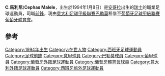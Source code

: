 {{Infobox football biography
| name           = C.馬利尼
| image          =
| fullname       = Cephas Malele
| birth_date     = {{birth date and age|1994|1|8|df=y}}<ref name="palermo">{{cite web |url=http://palermocalcio.it/it/1213/giovanili/scheda.php?idC=6&id=9484 |publisher=US Città di Palermo |language=it |accessdate=20 January 2013 |title=Cephas Malele |archive-url=https://web.archive.org/web/20131112185758/http://palermocalcio.it/it/1213/giovanili/scheda.php?idC=6&id=9484 |archive-date=2013-11-12 |dead-url=yes }}</ref>
| birth_place    = [[安哥拉|安哥拉]][[布科藻|布科藻]]<ref name="nbc">{{cite web |url=http://scores.nbcsports.msnbc.com/seri/players.asp?player=132496 |publisher=NBC Sports |accessdate=20 January 2013 |title=Cephas Malele |archive-url=https://web.archive.org/web/20131112185941/http://scores.nbcsports.msnbc.com/seri/players.asp?player=132496 |archive-date=2013-11-12 |dead-url=yes }}</ref>
| height         = {{height|m=1.85}}
| position       = [[前鋒|前鋒]]
| currentclub    = [[葡萄牙體育會|葡萄牙體育會]]
| youthyears1    =
| youthclubs1    = [[蘇黎世足球會|蘇黎世]]
| youthyears2    = 2011–2013
| youthclubs2    = [[巴勒莫足球會|巴勒莫]]
| years1         = 2010–2011
| caps1          = 7
| goals1         = 0
| clubs1         = [[蘇黎世足球會|蘇黎世]]
| years2         = 2013–
| caps2          = 6
| goals2         = 0
| clubs2         = [[巴勒莫足球會|巴勒莫]]
| years3         = 2014
| caps3          = 13
| goals3         = 0
| clubs3         = → [[Virtus_Entella|Virtus Entella]] (外借)
| years4         = 2015
| caps4          = 15
| goals4         = 0
| clubs4         = → [[特拉帕尼|特拉帕尼]] (外借)
| years5 = 2015-| clubs5 =→ [[葡萄牙體育會|葡萄牙體育會]] (外借) | caps5 = 0 | goals5 = 0
| nationalyears1 = 2009
| nationalteam1  = [[瑞士16歲以下國家足球隊|瑞士16歲以下國家足球隊]]
| nationalcaps1  = 5
| nationalgoals1 = 5
| nationalyears2 = 2011
| nationalteam2  = [[瑞士17歲以下國家足球隊|瑞士17歲以下國家足球隊]]
| nationalcaps2  = 4
| nationalgoals2 = 0
| nationalyears3 = 2011–2012
| nationalteam3  = [[瑞士18歲以下國家足球隊|瑞士18歲以下國家足球隊]]
| nationalcaps3  = 6
| nationalgoals3 = 2
| nationalyears4 = 2013
| nationalteam4  = [[瑞士19歲以下國家足球隊|瑞士19歲以下國家足球隊]]
| nationalcaps4  = 2
| nationalgoals4 = 0
| pcupdate       = 01:12, 20 January 2013 (UTC)
| ntupdate       =
}}

'''C.馬利尼'''('''Cephas Malele'''，出生於1994年1月8日）是[[安哥拉|安哥拉]]出生的[[瑞士|瑞士]]的職業足球運動員，司職[[前鋒|前鋒]]，現由[[意大利足球甲級聯賽|意大利足球甲級聯賽]][[巴勒莫足球會|巴勒莫]]租借至[[葡萄牙足球甲級聯賽|葡萄牙足球甲級聯賽]][[葡萄牙體育會|葡萄牙體育會]]。

==參考==
{{Reflist}}

[[Category:1994年出生|Category:1994年出生]]
[[Category:在世人物|Category:在世人物]]
[[Category:西班牙足球運動員|Category:西班牙足球運動員]]
[[Category:足球前鋒|Category:足球前鋒]]
[[Category:意甲球員|Category:意甲球員]]
[[Category:巴勒莫球員|Category:巴勒莫球員]]
[[Category:葡甲球員|Category:葡甲球員]]
[[Category:葡萄牙外籍足球運動員|Category:葡萄牙外籍足球運動員]]
[[Category:葡萄牙體育會球員|Category:葡萄牙體育會球員]]
[[Category:意大利外籍足球運動員|Category:意大利外籍足球運動員]]
[[Category:西班牙旅外足球運動員|Category:西班牙旅外足球運動員]]